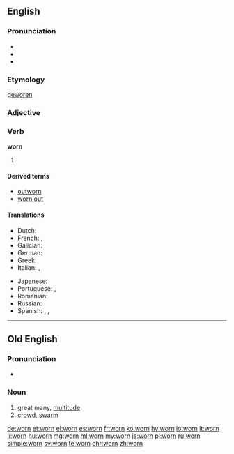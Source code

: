 ==English==

===Pronunciation===
* {{IPA|/woʊɹn/|/wɔːɹn/|lang=en}}
* {{audio|en-us-worn.ogg|Audio (US)|lang=en}}
* {{rhymes|ɔː(r)n|lang=en}}

===Etymology===
{{etyl|ang|en}} [[geworen]]

===Adjective===

===Verb===
'''worn'''

# {{past participle of|wear|lang=en}}

====Derived terms====
* [[outworn]]
* [[worn out]]

====Translations====
{{trans-top|past participle of wear}}
* Dutch: {{t+|nl|gedragen}}
* French: {{t+|fr|porté}}, {{t+|fr|usé}}
* Galician: {{t|gl|usado}}
* German: {{t+|de|getragen}}
* Greek: {{t|el|φοριούνται|tr=forioúntai|sc=Grek}}
* Italian: {{t+|it|usato}}, {{t|it|indossato}}
{{trans-mid}}
* Japanese: {{t|ja|摩耗|tr=sıfat|sc=Jpan}}
* Portuguese: {{t+|pt|usado}}, {{t+|pt|vestido}}
* Romanian: {{t|ro|purtat|m|n}}
* Russian: {{t+|ru|изно́шенный|sc=Cyrl}}
* Spanish: {{t+|es|usado}}, {{t+|es|puesto}}, {{t+|es|portado}}
{{trans-bottom}}

----

==Old English==

===Pronunciation===
* {{IPA|/worn/|lang=ang}}

===Noun===
{{ang-noun|m}}

# great many, [[multitude]]
# [[crowd]], [[swarm]]

[[de:worn]]
[[et:worn]]
[[el:worn]]
[[es:worn]]
[[fr:worn]]
[[ko:worn]]
[[hy:worn]]
[[io:worn]]
[[it:worn]]
[[li:worn]]
[[hu:worn]]
[[mg:worn]]
[[ml:worn]]
[[my:worn]]
[[ja:worn]]
[[pl:worn]]
[[ru:worn]]
[[simple:worn]]
[[sv:worn]]
[[te:worn]]
[[chr:worn]]
[[zh:worn]]